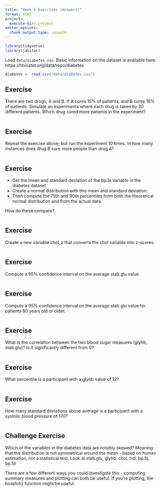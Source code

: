 ```yaml
---
title: "Week 6 Exercises (Answers)"
format: html
project:
  execute-dir: project
editor_options: 
  chunk_output_type: console
---
```


```r
library(tidyverse)
library(janitor)
```

Load `data/diabetes.csv`. Basic information on the dataset is available here: https://hbiostat.org/data/repo/diabetes

```r
diabetes <- read_csv("data/diabetes.csv")
```

## Exercise

There are two drugs, A and B. If A cures 15% of patients, and B cures 18% of patients. Simulate an experiments where each drug is taken by 20 different patients. Which drug cured more patients in the experiment?

```r


```

## Exercise

Repeat the exercise above, but run the experiment 10 times. In how many instances does drug B cure more people than drug A?

```r


```

## Exercise

-   Get the mean and standard deviation of the bp.1s variable in the diabetes dataset.\
-   Create a normal distribution with this mean and standard deviation.\
-   Then compute the 75th and 90th percentiles from both the theoretical normal distribution and from the actual data.

How do these compare?

```r


```

## Exercise

Create a new variable chol_z that converts the chol variable into z-scores.

```r


```

## Exercise

Compute a 95% confidence interval on the average stab.glu value

```r


```

## Exercise

Compute a 95% confidence interval on the average stab.glu value for patients 80 years old or older.

```r


```

## Exercise

What is the correlation between the two blood sugar measures (glyhb, stab.glu)? Is it significantly different from 0?

```r


```

## Exercise

What percentile is a participant with a glyhb value of 12?

```r


```

## Exercise

How many standard deviations above average is a participant with a systolic blood pressure of 170?

```r


```

## Challenge Exercise

Which of the variables in the diabetes data are notably skewed? Meaning that the distribution is not symmetrical around the mean - based on human estimation, not a statistical test. Look at stab.glu, glyhb, chol, hdl, bp.1s, bp.1d

There are a few different ways you could investigate this - computing summary measures and plotting can both be useful. If you're plotting, the boxplot() function might be useful.

```r


```
